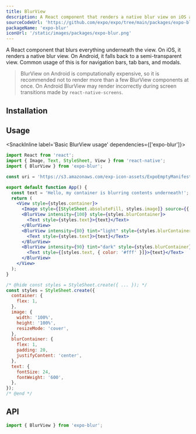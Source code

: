 ```yaml
---
title: BlurView
description: A React component that renders a native blur view on iOS and falls back to a semi-transparent view on Android.
sourceCodeUrl: 'https://github.com/expo/expo/tree/main/packages/expo-blur'
packageName: 'expo-blur'
iconUrl: '/static/images/packages/expo-blur.png'
---
```



A React component that blurs everything underneath the view. On iOS, it renders a native blur view. On Android, it falls back to a semi-transparent view. Common usage of this is for navigation bars, tab bars, and modals.

<PlatformsSection emulator android ios simulator web />

> BlurView on Android is computationally expensive, so it is recommended not to render more than a few BlurView components at once.
> On Android BlurView may render incorrectly during screen transitions made by `react-native-screens`.

## Installation

<APIInstallSection />

## Usage

<SnackInline label='Basic BlurView usage' dependencies={['expo-blur']}>

```jsx
import React from 'react';
import { Image, Text, StyleSheet, View } from 'react-native';
import { BlurView } from 'expo-blur';

const uri = 'https://s3.amazonaws.com/exp-icon-assets/ExpoEmptyManifest_192.png';

export default function App() {
  const text = 'Hello, my container is blurring contents underneath!';
  return (
    <View style={styles.container}>
      <Image style={[StyleSheet.absoluteFill, styles.image]} source={{ uri }} />
      <BlurView intensity={100} style={styles.blurContainer}>
        <Text style={styles.text}>{text}</Text>
      </BlurView>
      <BlurView intensity={80} tint="light" style={styles.blurContainer}>
        <Text style={styles.text}>{text}</Text>
      </BlurView>
      <BlurView intensity={90} tint="dark" style={styles.blurContainer}>
        <Text style={[styles.text, { color: '#fff' }]}>{text}</Text>
      </BlurView>
    </View>
  );
}

/* @hide const styles = StyleSheet.create({ ... }); */
const styles = StyleSheet.create({
  container: {
    flex: 1,
  },
  image: {
    width: '100%',
    height: '100%',
    resizeMode: 'cover',
  },
  blurContainer: {
    flex: 1,
    padding: 20,
    justifyContent: 'center',
  },
  text: {
    fontSize: 24,
    fontWeight: '600',
  },
});
/* @end */
```

</SnackInline>

## API

```js
import { BlurView } from 'expo-blur';
```

<APISection packageName="expo-blur" />
